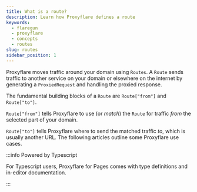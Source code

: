 ```yaml
---
title: What is a route?
description: Learn how Proxyflare defines a route
keywords:
  - flaregun
  - proxyflare
  - concepts
  - routes
slug: routes
sidebar_position: 1
---
```


Proxyflare moves traffic around your domain using `Routes`. A `Route` sends traffic to another service on your domain or elsewhere on the internet by generating a `ProxiedRequest` and handling the proxied response.

The fundamental building blocks of a `Route` are `Route["from"]` and `Route["to"]`.

`Route["from"]` tells Proxyflare to use (or _match_) the `Route` for traffic _from_ the selected part of your domain.

`Route["to"]` tells Proxyflare where to send the matched traffic _to_, which is usually another URL.
The following articles outline some Proxyflare use cases.

:::info Powered by Typescript

For Typescript users, Proxyflare for Pages comes with type definitions and in-editor documentation.

:::
